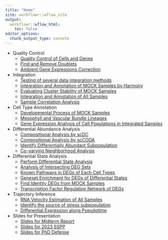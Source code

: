 ```yaml
---
title: "Home"
site: workflowr::wflow_site
output:
  workflowr::wflow_html:
    toc: false
editor_options:
  chunk_output_type: console
---
```


- Quality Control
  - [Quality Control of Cells and Genes](quality_control_of_cells_and_genes.html)
  - [Find and Remove Doublets](quality_control_of_doublets.html)
  - [Ambient Gene Expressions Correction](quality_control_of_ambient_rna.html)
- Integration
  - [Testing of several data integration methods](integration_testing_report.html)
  - [Integration and Annotation of MOCK Samples by Harmony](integration_by_harmony.html)
  - [Evaluating Cluster Stability of MOCK Samples](eval_cluster_stability_mock.html)
  - [Integration and Annotation of All Samples](integration_of_all_samples.html)
  - [Sample Correlation Analysis](sample_correlation_analysis.html)
- Cell Type Annotation
  - [Developmental Process of MOCK Samples](developmental_process_of_mock_samples.html)
  - [Mesophyll and Vascular Bundle Lineages](mesophyll_vascular_lineages.html)
  - [Gene Expression Analysis of Cell Populations in Integrated Samples](analysis_of_all_samples.html)
- Differential Abundance Analysis
  - [Compositional Analysis by scDC](compositional_analysis_by_scDC.html)
  - [Compositional Analysis by scCODA](compositional_analysis_by_scCODA.html)
  - [Identify Differentially Abundant Subpopulation](differential_abundance_subpopulation.html)
  - [Co-varying Neighborhood Analysis](covarying_neighborhood_analysis.html)
- Differential State Analysis
  - [Perform Differential State Analysis](differential_state_analysis.html)
  - [Analysis of Intersecting DEG Sets](diff_state_deg_intersect.html)
  - [Known Pathways in DEGs of Each Cell Types](diff_state_known_pathways.html)
  - [Geneset Enrichment for DEGs of Differential States](diff_state_geneset_analysis.html)
  - [Find Identity DEGs from MOCK Samples](diff_state_identity_genes.html)
  - [Transcription Factor Regulation Network of DEGs](diff_state_tf_network.html)
- Trajectory Inference
  - [RNA Velocity Estimation of All Samples](rna_velocity_estimation.html)
  - [Identify the source of stress subpopulation](sources_of_stress_state_subpopulations.html)
  - [Differential Expression along Pseudotime](differential_expression_along_pseudotime.html)
- Slides for Presentation
  - [Slides for Midterm Report](slides_for_midterm_report.html)
  - [Slides for 2023 SSPP](slides_for_2023sspp.html)
  - [Slides for PhD Defense](slides_for_phd_defense.html)
